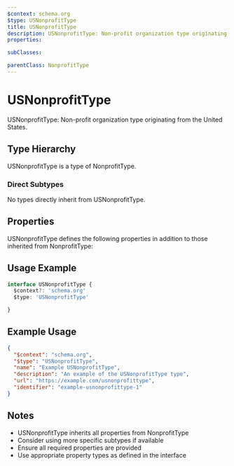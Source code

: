 ```yaml
---
$context: schema.org
$type: USNonprofitType
title: USNonprofitType
description: USNonprofitType: Non-profit organization type originating from the United States.
properties:

subClasses:

parentClass: NonprofitType
---
```


# USNonprofitType

USNonprofitType: Non-profit organization type originating from the United States.

## Type Hierarchy

USNonprofitType is a type of NonprofitType.

### Direct Subtypes

No types directly inherit from USNonprofitType.

## Properties

USNonprofitType defines the following properties in addition to those inherited from NonprofitType:



## Usage Example

```typescript
interface USNonprofitType {
  $context?: 'schema.org'
  $type: 'USNonprofitType'

}
```

## Example Usage

```json
{
  "$context": "schema.org",
  "$type": "USNonprofitType",
  "name": "Example USNonprofitType",
  "description": "An example of the USNonprofitType type",
  "url": "https://example.com/usnonprofittype",
  "identifier": "example-usnonprofittype-1"
}
```

## Notes

- USNonprofitType inherits all properties from NonprofitType
- Consider using more specific subtypes if available
- Ensure all required properties are provided
- Use appropriate property types as defined in the interface
